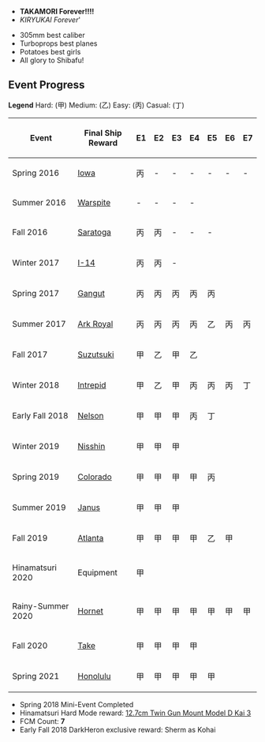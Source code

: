 * '''TAKAMORI Forever!!!!'''
* ''KIRYUKAI Forever'''

* 305mm best caliber
* Turboprops best planes
* Potatoes best girls
* All glory to Shibafu!

==Event Progress==

'''Legend'''
Hard: (甲)
Medium: (乙)
Easy: (丙)
Casual: (丁)
{| class="wikitable"
|-
! Event !! Final Ship Reward !! E1 !! E2 !! E3 !! E4 !! E5 !! E6 !! E7
|-
| Spring 2016 || [[Iowa]] || 丙 || - || - || - || - || - || -
|-
| Summer 2016 || [[Warspite]] || - || - || - || -  
|-
| Fall 2016 || [[Saratoga]] || 丙 || 丙 || - || - || - 
|-
| Winter 2017 || [[I-14]] || 丙 || 丙 || - 
|-
| Spring 2017 || [[Gangut]] || 丙 || 丙 || 丙 || 丙 || 丙
|-
| Summer 2017 || [[Ark Royal]] || 丙 || 丙 || 丙 || 丙 || 乙 || 丙 || 丙
|-
| Fall 2017 || [[Suzutsuki]] || 甲 || 乙 || 甲 || 乙
|-
| Winter 2018 || [[Intrepid]] || 甲 || 乙 || 甲 || 丙 || 丙 || 丙 || 丁
|-
| Early Fall 2018 || [[Nelson]] || 甲 || 甲 || 甲 || 丙 || 丁
|-
| Winter 2019 || [[Nisshin]] || 甲 || 甲 || 甲
|-
| Spring 2019 || [[Colorado]] || 甲 || 甲 || 甲 || 甲 || 丙
|-
| Summer 2019 || [[Janus]] || 甲 || 甲 || 甲 
|-
| Fall 2019 || [[Atlanta]] || 甲 || 甲 || 甲 || 甲 || 乙 || 甲
|-
| Hinamatsuri 2020|| Equipment || 甲
|-
| Rainy-Summer 2020 || [[Hornet]] || 甲 || 甲 || 甲 || 甲 || 甲 || 甲 || 甲 
|-
| Fall 2020 || [[Take]] || 甲 || 甲 || 甲 || 甲
|-
| Spring 2021 || [[Honolulu]] || 甲 || 甲 || 甲 || 甲 || 甲
|}

* Spring 2018 Mini-Event Completed
* Hinamatsuri Hard Mode reward: [[12.7cm Twin Gun Mount Model D Kai 3]]
* FCM Count: '''7'''
*Early Fall 2018 DarkHeron exclusive reward: Sherm as Kohai